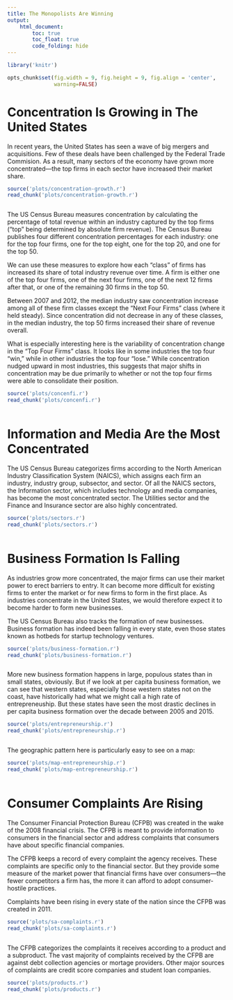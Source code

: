 ```yaml
---
title: The Monopolists Are Winning
output:
    html_document:
        toc: true
        toc_float: true
        code_folding: hide
---
```


```r
library('knitr')

opts_chunk$set(fig.width = 9, fig.height = 9, fig.align = 'center',
               warning=FALSE)
```

# Concentration Is Growing in The United States
In recent years, the United States has seen a wave of big mergers and
acquisitions. Few of these deals have been challenged by the Federal Trade
Commision. As a result, many sectors of the economy have grown more
concentrated---the top firms in each sector have increased their market share.

```r
source('plots/concentration-growth.r')
read_chunk('plots/concentration-growth.r')
```
```r
```

The US Census Bureau measures concentration by calculating the percentage of
total revenue within an industry captured by the top firms ("top" being
determined by absolute firm revenue). The Census Bureau publishes four
different concentration percentages for each industry: one for the top four
firms, one for the top eight, one for the top 20, and one for the top 50.

We can use these measures to explore how each "class" of firms has increased
its share of total industry revenue over time. A firm is either one of the top
four firms, one of the next four firms, one of the next 12 firms after that, or
one of the remaining 30 firms in the top 50.

Between 2007 and 2012, the median industry saw concentration increase among all
of these firm classes except the "Next Four Firms" class (where it held
steady). Since concentration did not decrease in any of these classes, in the
median industry, the top 50 firms increased their share of revenue overall.

What is especially interesting here is the variability of concentration change
in the "Top Four Firms" class. It looks like in some industries the top four
"win," while in other industries the top four "lose." While concentration
nudged upward in most industries, this suggests that major shifts in
concentration may be due primarily to whether or not the top four firms were
able to consolidate their position.

```r
source('plots/concenfi.r')
read_chunk('plots/concenfi.r')
```
```r
```

# Information and Media Are the Most Concentrated
The US Census Bureau categorizes firms according to the North American Industry
Classification System (NAICS), which assigns each firm an industry, industry
group, subsector, and sector. Of all the NAICS sectors, the Information sector,
which includes technology and media companies, has become the most concentrated
sector. The Utilities sector and the Finance and Insurance sector are also
highly concentrated.

```r
source('plots/sectors.r')
read_chunk('plots/sectors.r')
```
```r
```

# Business Formation Is Falling
As industries grow more concentrated, the major firms can use their market
power to erect barriers to entry. It can become more difficult for existing
firms to enter the market or for new firms to form in the first place. As
industries concentrate in the United States, we would therefore expect it to
become harder to form new businesses.

The US Census Bureau also tracks the formation of new businesses. Business
formation has indeed been falling in every state, even those states known as
hotbeds for startup technology ventures.

```r
source('plots/business-formation.r')
read_chunk('plots/business-formation.r')
```
```r
```

More new business formation happens in large, populous states than in small
states, obviously. But if we look at per capita business formation, we can see
that western states, especially those western states not on the coast, have
historically had what we might call a high rate of entrepreneuship. But these
states have seen the most drastic declines in per capita business formation
over the decade between 2005 and 2015.

```r
source('plots/entrepreneurship.r')
read_chunk('plots/entrepreneurship.r')
```
```r
```

The geographic pattern here is particularly easy to see on a map:
```r
source('plots/map-entrepreneurship.r')
read_chunk('plots/map-entrepreneurship.r')
```
```r
```

# Consumer Complaints Are Rising
The Consumer Financial Protection Bureau (CFPB) was created in the wake of the
2008 financial crisis. The CFPB is meant to provide information to consumers in
the financial sector and address complaints that consumers have about specific
financial companies.

The CFPB keeps a record of every complaint the agency receives. These
complaints are specific only to the financial sector. But they provide some
measure of the market power that financial firms have over consumers---the
fewer competitors a firm has, the more it can afford to adopt consumer-hostile
practices.

Complaints have been rising in every state of the nation since the CFPB was
created in 2011.

```r
source('plots/sa-complaints.r')
read_chunk('plots/sa-complaints.r')
```
```r
```

The CFPB categorizes the complaints it receives according to a product and a
subproduct. The vast majority of complaints received by the CFPB are against
debt collection agencies or mortage providers. Other major sources of
complaints are credit score companies and student loan companies.

```r
source('plots/products.r')
read_chunk('plots/products.r')
```
```r
```
